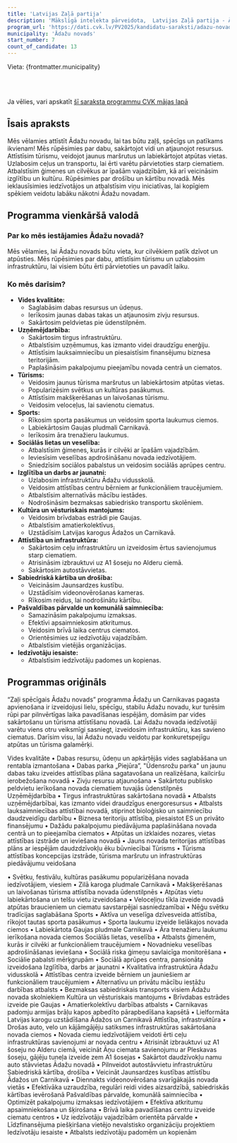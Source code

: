```yaml
---
title: 'Latvijas Zaļā partija'
description: 'Mākslīgā intelekta pārveidota,  Latvijas Zaļā partija - Ādažu novads programma vienkāršā valodā'
program_url: 'https://dati.cvk.lv/PV2025/kandidatu-saraksti/adazu-novads/latvijas-zala-partija'
municipality: 'Ādažu novads'
start_number: 7
count_of_candidate: 13
---
```



Vieta: {frontmatter.municipality}<br/>

<Badge text="Vides saglabāšana" variant="note" size="small" /> <Badge text="Tūrisma attīstība" variant="note" size="small" /> <Badge text="Infrastruktūras uzlabošana" variant="note" size="small" /> <Badge text="Sociālais atbalsts" variant="note" size="small" /> <Badge text="Kultūras un sporta pasākumi" variant="note" size="small" />

<br/><br/> 

<Card title='Šis ir mākslīga intelekta ģenerēts apraksts' icon='starlight'>
    Ja vēlies, vari apskatīt <a href={frontmatter.program_url} target='_blank'>šī saraksta programmu CVK mājas lapā</a>
    </Card>

## Īsais apraksts

Mēs vēlamies attīstīt Ādažu novadu, lai tas būtu zaļš, spēcīgs un patīkams ikvienam! Mēs rūpēsimies par dabu, sakārtojot vidi un atjaunojot resursus. Attīstīsim tūrismu, veidojot jaunus maršrutus un labiekārtojot atpūtas vietas. Uzlabosim ceļus un transportu, lai ērti varētu pārvietoties starp ciematiem. Atbalstīsim ģimenes un cilvēkus ar īpašām vajadzībām, kā arī veicināsim izglītību un kultūru. Rūpēsimies par drošību un kārtību novadā. Mēs ieklausīsimies iedzīvotājos un atbalstīsim viņu iniciatīvas, lai kopīgiem spēkiem veidotu labāku nākotni Ādažu novadam.

## Programma vienkāršā valodā

### Par ko mēs iestājamies Ādažu novadā?

Mēs vēlamies, lai Ādažu novads būtu vieta, kur cilvēkiem patīk dzīvot un atpūsties. Mēs rūpēsimies par dabu, attīstīsim tūrismu un uzlabosim infrastruktūru, lai visiem būtu ērti pārvietoties un pavadīt laiku.

### Ko mēs darīsim?

*   **Vides kvalitāte:**
    *   Saglabāsim dabas resursus un ūdeņus.
    *   Ierīkosim jaunas dabas takas un atjaunosim zivju resursus.
    *   Sakārtosim peldvietas pie ūdenstilpnēm.
*   **Uzņēmējdarbība:**
    *   Sakārtosim tirgus infrastruktūru.
    *   Atbalstīsim uzņēmumus, kas izmanto videi draudzīgu enerģiju.
    *   Attīstīsim lauksaimniecību un piesaistīsim finansējumu biznesa teritorijām.
    *   Paplašināsim pakalpojumu pieejamību novada centrā un ciematos.
*   **Tūrisms:**
    *   Veidosim jaunus tūrisma maršrutus un labiekārtosim atpūtas vietas.
    *   Popularizēsim svētkus un kultūras pasākumus.
    *   Attīstīsim makšķerēšanas un laivošanas tūrismu.
    *   Veidosim veloceļus, lai savienotu ciematus.
*   **Sports:**
    *   Rīkosim sporta pasākumus un veidosim sporta laukumus ciemos.
    *   Labiekārtosim Gaujas pludmali Carnikavā.
    *   Ierīkosim āra trenažieru laukumus.
*   **Sociālās lietas un veselība:**
    *   Atbalstīsim ģimenes, kurās ir cilvēki ar īpašām vajadzībām.
    *   Ieviesīsim veselības apdrošināšanu novada iedzīvotājiem.
    *   Sniedzīsim sociālos pabalstus un veidosim sociālās aprūpes centru.
*   **Izglītība un darbs ar jaunatni:**
    *   Uzlabosim infrastruktūru Ādažu vidusskolā.
    *   Veidosim attīstības centru bērniem ar funkcionāliem traucējumiem.
    *   Atbalstīsim alternatīvās mācību iestādes.
    *   Nodrošināsim bezmaksas sabiedrisko transportu skolēniem.
*   **Kultūra un vēsturiskais mantojums:**
    *   Veidosim brīvdabas estrādi pie Gaujas.
    *   Atbalstīsim amatierkolektīvus.
    *   Uzstādīsim Latvijas karogus Ādažos un Carnikavā.
*   **Attīstība un infrastruktūra:**
    *   Sakārtosim ceļu infrastruktūru un izveidosim ērtus savienojumus starp ciematiem.
    *   Atrisināsim izbrauktuvi uz A1 šoseju no Alderu ciemā.
    *   Sakārtosim autostāvvietas.
*   **Sabiedriskā kārtība un drošība:**
    *   Veicināsim Jaunsardzes kustību.
    *   Uzstādīsim videonovērošanas kameras.
    *   Rīkosim reidus, lai nodrošinātu kārtību.
*   **Pašvaldības pārvalde un komunālā saimniecība:**
    *   Samazināsim pakalpojumu izmaksas.
    *   Efektīvi apsaimniekosim atkritumus.
    *   Veidosim brīvā laika centrus ciematos.
    *   Orientēsimies uz iedzīvotāju vajadzībām.
    *   Atbalstīsim vietējās organizācijas.
*   **Iedzīvotāju iesaiste:**
    *   Atbalstīsim iedzīvotāju padomes un kopienas.

## Programmas oriģināls

“Zaļi spēcīgais Ādažu novads” programma
Ādažu un Carnikavas pagasta apvienošana ir izveidojusi lielu, spēcīgu, stabilu Ādažu novadu, kur turēsim rūpi par pilnvērtīgas laika pavadīšanas iespējām, domāsim par vides sakārtošanu un tūrisma attīstīšanu novadā. Lai Ādažu novada iedzīvotāji varētu viens otru veiksmīgi sasniegt, izveidosim infrastruktūru, kas savieno ciematus. Darīsim visu, lai Ādažu novadu veidotu par konkuretspejīgu atpūtas un tūrisma galamērķi.

Vides kvalitāte
• Dabas resursu, ūdeņu un apkārtējās vides saglabāšana un rentabla izmantošana
• Dabas parka „Piejūra”, "Ūdensrožu parka" un jaunu dabas taku izveides attīstības plāna sagatavošana un realizēšana, kailciršu ierobežošana novadā
• Zivju resursu atjaunošana
• Sakārtotu publisko peldvietu ierīkošana novada ciematiem tuvajās ūdenstilpnēs
Uzņēmējdarbība
• Tirgus infrastruktūras sakārtošana novadā
• Atbalsts uzņēmējdarbībai, kas izmanto videi draudzīgus energoresursus
• Atbalsts lauksaimniecības attīstībai novadā, stiprinot bioloģisko un saimniecību daudzveidīgu darbību
• Biznesa teritoriju attīstība, piesaistot ES un privāto finansējumu
• Dažādu pakalpojumu piedāvājuma paplašināšana novada centrā un to pieejamība ciematos
• Atpūtas un izklaides nozares, vietas attīstības izstrāde un ieviešana novadā
• Jauns novada teritorijas attīstības plāns ar iespējām daudzdzīvokļu ēku būvniecībai
Tūrisms
• Tūrisma attīstības koncepcijas izstrāde, tūrisma maršrutu un infrastruktūras piedāvājumu veidošana

• Svētku, festivālu, kultūras pasākumu popularizēšana novada iedzīvotājiem, viesiem
• Zilā karoga pludmale Carnikavā
• Makšķerēšanas un laivošanas tūrisma attīstība novada ūdenstilpnēs
• Atpūtas vietu labiekārtošana un telšu vietu izveidošana
• Veloceļiņu tīkla izveide novadā atpūtas braucieniem un ciematu savstarpējai sasniedzamībai
• Nēģu svētku tradīcijas saglabāšana
Sports
• Aktīva un veselīga dzīvesveida attīstība, rīkojot tautas sporta pasākumus
• Sporta laukumu izveide lielākajos novada ciemos
• Labiekārtota Gaujas pludmale Carnikavā
• Āra trenažieru laukumu ierīkošana novada ciemos
Sociālās lietas, veselība
• Atbalsts ģimenēm, kurās ir cilvēki ar funkcionāliem traucējumiem
• Novadnieku veselības apdrošināšanas ieviešana
• Sociālā riska ģimeņu savlaicīga monitorēšana
• Sociālie pabalsti mērķgrupām
• Sociālā aprūpes centra, pansionāta izveidošana
Izglītība, darbs ar jaunatni
• Kvalitatīva infrastruktūra Ādažu vidusskolā
• Attīstības centra izveide bērniem un jauniešiem ar funkcionāliem traucējumiem
• Alternatīvu un privātu mācību iestāžu darbības atbalsts
• Bezmaksas sabiedriskais transports visiem Ādažu novada skolniekiem
Kultūra un vēsturiskais mantojums
• Brīvdabas estrādes izveide pie Gaujas
• Amatierkolektīvu darbības atbalsts
• Carnikavas padomju armijas brāļu kapos apbedīto pārapbedīšana kapsētā
• Lielformāta Latvijas karogu uzstādīšana Ādažos un Carnikavā
Attīstība, infrastruktūra
• Drošas auto, velo un kājāmgājēju satiksmes infrastruktūras sakārtošana novada ciemos
• Novada ciemu iedzīvotājiem veidoti ērti ceļu infrastruktūras savienojumi ar novada centru
• Atrisināt izbrauktuvi uz A1 šoseju no Alderu ciemā, veicināt Āņu ciemata savienojumu ar Pleskavas šoseju, gājēju tuneļa izveide zem A1 šosejas
• Sakārtot daudzīvokļu namu auto stāvvietas Ādažu novadā
• Pilnveidot autostāvvietu infrastruktūru
Sabiedriskā kārtība, drošība
• Veicināt Jaunsardzes kustības attīstību Ādažos un Carnikavā
• Diennakts videonovērošana svarīgākajās novada vietās
• Efektīvāka uzraudzība, regulāri reidi vides aizsardzībā, sabiedriskās kārtības ievērošanā
Pašvaldības pārvalde, komunālā saimniecība
• Optimizēt pakalpojumu izmaksas iedzīvotājiem
• Efektīva atkritumu apsaimniekošana un šķirošana
• Brīvā laika pavadīšanas centru izveide ciematu centros
• Uz iedzīvotāju vajadzībām orientēta pārvalde
• Līdzfinansējuma piešķiršana vietējo nevalstisko organizāciju projektiem
Iedzīvotāju iesaiste
• Atbalsts iedzīvotāju padomēm un kopienām
